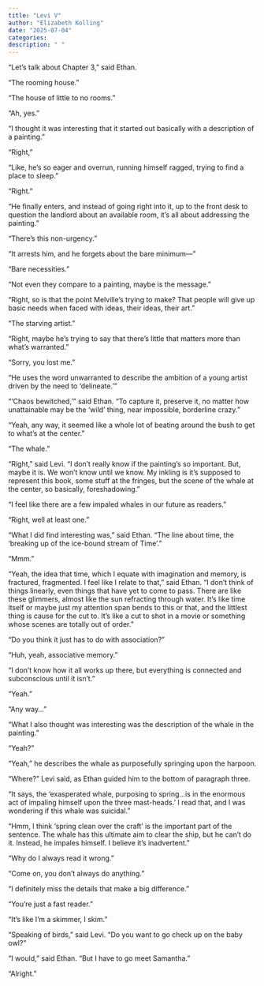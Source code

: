 ```yaml
---
title: "Levi V"
author: "Elizabeth Kolling"
date: "2025-07-04"
categories: 
description: " "
---
```



“Let’s talk about Chapter 3,” said Ethan.

“The rooming house.” 

“The house of little to no rooms.”

“Ah, yes.”

“I thought it was interesting that it started out basically with a description of a painting.”

“Right,”

“Like, he’s so eager and overrun, running himself ragged, trying to find a place to sleep.”

“Right.”

“He finally enters, and instead of going right into it, up to the front desk to question the landlord about an available room, it’s all about addressing the painting.” 

“There’s this non-urgency.”

“It arrests him, and he forgets about the bare minimum—”

“Bare necessities.” 

“Not even they compare to a painting, maybe is the message.” 

“Right, so is that the point Melville’s trying to make? That people will give up basic needs when faced with ideas, their ideas, their art.  ”

“The starving artist.” 

“Right, maybe he’s trying to say that there’s little that matters more than what’s warranted.” 

“Sorry, you lost me.”

“He uses the word unwarranted to describe the ambition of a young artist driven by the need to ‘delineate.'” 

“‘Chaos bewitched,’” said Ethan. “To capture it, preserve it, no matter how unattainable may be the ‘wild’ thing, near impossible, borderline crazy.” 

“Yeah, any way, it seemed like a whole lot of beating around the bush to get to what’s at the center.”

“The whale.”

“Right,” said Levi. “I don’t really know if the painting’s so important. But, maybe it is. We won’t know until we know. My inkling is it’s supposed to represent this book, some stuff at the fringes, but the scene of the whale at the center, so basically, foreshadowing.” 

“I feel like there are a few impaled whales in our future as readers.”

“Right, well at least one.” 

“What I did find interesting was,” said Ethan. “The line about time, the ‘breaking up of the ice-bound stream of Time’.” 

“Mmm.” 

“Yeah, the idea that time, which I equate with imagination and memory, is fractured, fragmented. I feel like I relate to that,” said Ethan. “I don’t think of things linearly, even things that have yet to come to pass. There are like these glimmers, almost like the sun refracting through water. It’s like time itself or maybe just my attention span bends to this or that, and the littlest thing is cause for the cut to. It’s like a cut to shot in a movie or something whose scenes are totally out of order.”

“Do you think it just has to do with association?” 

“Huh, yeah, associative memory.”

“I don’t know how it all works up there, but everything is connected and subconscious until it isn’t.” 

“Yeah.”

“Any way…” 

“What I also thought was interesting was the description of the whale in the painting.” 

“Yeah?”

“Yeah," he describes the whale as purposefully springing upon the harpoon. 

“Where?” Levi said, as Ethan guided him to the bottom of paragraph three.

“It says, the ‘exasperated whale, purposing to spring…is in the enormous act of impaling himself upon the three mast-heads.’ I read that, and I was wondering if this whale was suicidal.” 

“Hmm, I think ‘spring clean over the craft’ is the important part of the sentence. The whale has this ultimate aim to clear the ship, but he can’t do it. Instead, he impales himself. I believe it’s inadvertent.” 

“Why do I always read it wrong.” 

“Come on, you don’t always do anything.” 

“I definitely miss the details that make a big difference.” 

“You’re just a fast reader.”

“It’s like I’m a skimmer, I skim.” 

“Speaking of birds,” said Levi. “Do you want to go check up on the baby owl?”

"I would," said Ethan. "But I have to go meet Samantha." 

"Alright." 
